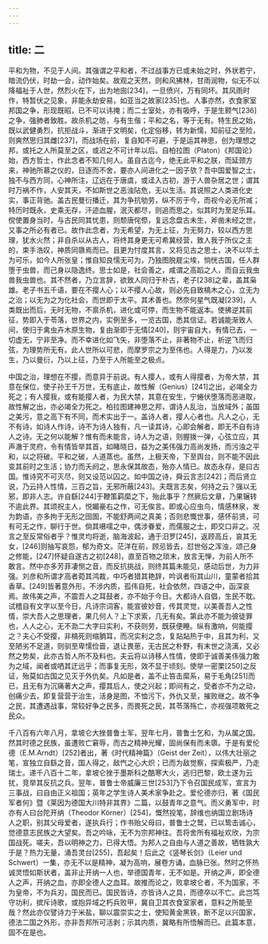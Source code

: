 ```yaml
---
---
---
```

title: 二
---



平和为物，不见于人间。其强谓之平和者，不过战事方已或未始之时，外状若宁，暗流仍伏，时劫一会，动作始矣。故观之天然，则和风拂林，甘雨润物，似无不以降福祉于人世，然烈火在下，出为地囱[234]，一旦偾兴，万有同坏。其风雨时作，特暂伏之见象，非能永劫安易，如亚当之故家[235]也。人事亦然，衣食家室邦国之争，形现既昭，已不可以讳掩；而二士室处，亦有吸呼，于是生颢气[236]之争，强肺者致胜。故杀机之昉，与有生偕；平和之名，等于无有。特生民之始，既以武健勇烈，抗拒战斗，渐进于文明矣，化定俗移，转为新懦，知前征之至险，则爽然思归其雌[237]，而战场在前，复自知不可避，于是运其神思，创为理想之邦，或托之人所莫至之区，或迟之不可计年以后。自柏拉图（Platon）《邦国论》始，西方哲士，作此念者不知几何人。虽自古迄今，绝无此平和之朕，而延颈方来，神驰所慕之仪的，日逐而不舍，要亦人间进化之一因子欤？吾中国爱智之士，独不与西方同，心神所注，辽远在于唐虞，或迳入古初，游于人兽杂居之世；谓其时万祸不作，人安其天，不如斯世之恶浊阽危，无以生活。其说照之人类进化史实，事正背驰。盖古民曼衍播迁，其为争抗劬劳，纵不厉于今，而视今必无所减；特历时既永，史乘无存，汗迹血腥，泯灭都尽，则追而思之，似其时为至足乐耳。傥使置身当时，与古民同其忧患，则颓唐侘傺，复远念盘古未生，斧凿未经之世，又事之所必有者已。故作此念者，为无希望，为无上征，为无努力，较以西方思理，犹水火然；非自杀以从古人，将终其身更无可希冀经营，致人我于所仪之主的，束手浩叹，神质同隳焉而已。且更为忖度其言，又将见古之思士，决不以华土为可乐，如今人所张皇；惟自知良懦无可为，乃独图脱屣尘埃，惝恍古国，任人群堕于虫兽，而己身以隐逸终。思士如是，社会善之，咸谓之高蹈之人，而自云我虫兽我虫兽也。其不然者，乃立言辞，欲致人同归于朴古，老子[238]之辈，盖其枭雄。老子书五千语，要在不撄人心；以不撄人心故，则必先自致槁木之心，立无为之治；以无为之为化社会，而世即于太平。其术善也。然奈何星气既凝[239]，人类既出而后，无时无物，不禀杀机，进化或可停，而生物不能返本。使拂逆其前征，势即入于苓落，世界之内，实例至多，一览古国，悉其信证。若诚能渐致人间，使归于禽虫卉木原生物，复由渐即于无情[240]，则宇宙自大，有情已去，一切虚无，宁非至净。而不幸进化如飞矢，非堕落不止，非著物不止，祈逆飞而归弦，为理势所无有。此人世所以可悲，而摩罗宗之为至伟也。人得是力，乃以发生，乃以曼衍，乃以上征，乃至于人所能至之极点。

中国之治，理想在不撄，而意异于前说。有人撄人，或有人得撄者，为帝大禁，其意在保位，使子孙王千万世，无有底止，故性解（Genius）[241]之出，必竭全力死之；有人撄我，或有能撄人者，为民大禁，其意在安生，宁蜷伏堕落而恶进取，故性解之出，亦必竭全力死之。柏拉图建神思之邦，谓诗人乱治，当放域外；虽国之美污，意之高下有不同，而术实出于一。盖诗人者，撄人心者也。凡人之心，无不有诗，如诗人作诗，诗不为诗人独有，凡一读其诗，心即会解者，即无不自有诗人之诗。无之何以能解？惟有而未能言，诗人为之语，则握拨一弹，心弦立应，其声澈于灵府，令有情皆举其首，如睹晓日，益为之美伟强力高尚发扬，而污浊之平和，以之将破。平和之破，人道蒸也。虽然，上极天帝，下至舆台，则不能不因此变其前时之生活；协力而夭阏之，思永保其故态，殆亦人情已。故态永存，是曰古国。惟诗究不可灭尽，则又设范以囚之。如中国之诗，舜云言志[242]；而后贤立说，乃云持人性情，三百之旨，无邪所蔽[243]。夫既言志矣，何持之云？强以无邪，即非人志。许自繇[244]于鞭策羁縻之下，殆此事乎？然厥后文章，乃果辗转不逾此界。其颂祝主人，悦媚豪右之作，可无俟言。即或心应虫鸟，情感林泉，发为韵语，亦多拘于无形之囹圄，不能舒两间之真美；否则悲慨世事，感怀前贤，可有可无之作，聊行于世。倘其嗫嚅之中，偶涉眷爱，而儒服之士，即交口非之。况言之至反常俗者乎？惟灵均将逝，脑海波起，通于汨罗[245]，返顾高丘，哀其无女，[246]则抽写哀怨，郁为奇文。茫洋在前，顾忌皆去，怼世俗之浑浊，颂己身之修能，[247]怀疑自遂古之初[248]，直至百物之琐末，放言无惮，为前人所不敢言。然中亦多芳菲凄恻之音，而反抗挑战，则终其篇未能见，感动后世，为力非强。刘彦和所谓才高者菀其鸿裁，中巧者猎其艳辞，吟讽者衔其山川，童蒙者拾其香草。[249]皆著意外形，不涉内质，孤伟自死，社会依然，四语之中，函深哀焉。故伟美之声，不震吾人之耳鼓者，亦不始于今日。大都诗人自倡，生民不耽。试稽自有文字以至今日，凡诗宗词客，能宣彼妙音，传其灵觉，以美善吾人之性情，崇大吾人之思理者，果几何人？上下求索，几无有矣。第此亦不能为彼徒罪也，人人之心，无不泐二大字曰实利，不获则劳，既获便睡。纵有激响，何能撄之？夫心不受撄，非槁死则缩朒耳，而况实利之念，复煔煔热于中，且其为利，又至陋劣不足道，则驯至卑懦俭啬，退让畏葸，无古民之朴野，有末世之浇漓，又必然之势矣，此亦古哲人所不及料也。夫云将以诗移人性情，使即于诚善美伟强力敢为之域，闻者或哂其迂远乎；而事复无形，效不显于顷刻。使举一密栗[250]之反证，殆莫如古国之见灭于外仇矣。凡如是者，盖不止笞击縻系，易于毛角[251]而已，且无有为沉痛著大之声，撄其后人，使之兴起；即间有之，受者亦不为之动，创痛少去，即复营营于治生，活身是图，不恤污下，外仇又至，摧败继之。故不争之民，其遭遇战事，常较好争之民多，而畏死之民，其苓落殇亡，亦视强项敢死之民众。

千八百有六年八月，拿坡仑大挫普鲁士军，翌年七月，普鲁士乞和，为从属之国。然其时德之民族，虽遭败亡窘辱，而古之精神光耀，固尚保有而未隳。于是有爱伦德（E.M.Arndt）[252]者出，著《时代精神篇》（Geist der Zeit），以伟大壮丽之笔，宣独立自繇之音，国人得之，敌忾之心大炽；已而为敌觉察，探索极严，乃走瑞士。递千八百十二年，拿坡仑挫于墨斯科之酷寒大火，逃归巴黎，欧土遂为云扰，竞举其反抗之兵。翌年，普鲁士帝威廉三世[253]乃下令召国民成军，宣言为三事战，曰自由正义祖国；英年之学生诗人美术家争赴之。爱伦德亦归，著《国民军者何》暨《莱因为德国大川特非其界》二篇，以鼓青年之意气。而义勇军中，时亦有人曰台陀开纳（Theodor Körner）[254]，慨然投笔，辞维也纳国立剧场诗人之职，别其父母爱者，遂执兵行；作书贻父母曰，普鲁士之鹫，已以鸷击诚心，觉德意志民族之大望矣。吾之吟咏，无不为宗邦神往。吾将舍所有福祉欢欣，为宗国战死。嗟夫，吾以明神之力，已得大悟。为邦人之自由与人道之善故，牺牲孰大于是？热力无量，涌吾灵台[255]，吾起矣！后此之《竖琴长剑》（Leier und Schwert）一集，亦无不以是精神，凝为高响，展卷方诵，血脉已张。然时之怀热诚灵悟如斯状者，盖非止开纳一人也，举德国青年，无不如是。开纳之声，即全德人之声，开纳之血，亦即全德人之血耳。故推而论之，败拿坡仑者，不为国家，不为皇帝，不为兵刃，国民而已。国民皆诗，亦皆诗人之具，而德卒以不亡。此岂笃守功利，摈斥诗歌，或抱异域之朽兵败甲，冀自卫其衣食室家者，意料之所能至哉？然此亦仅譬诗力于米盐，聊以震崇实之士，使知黄金黑铁，断不足以兴国家，德法二国之外形，亦非吾邦所可活剥；示其内质，冀略有所悟解而已。此篇本意，固不在是也。